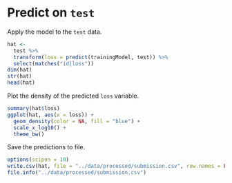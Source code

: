 # Predict on `test`

Apply the model to the `test` data.

```r
hat <-
  test %>%
  transform(loss = predict(trainingModel, test)) %>%
  select(matches("id|loss"))
dim(hat)
str(hat)
head(hat)
```

Plot the density of the predicted `loss` variable.

```r
summary(hat$loss)
ggplot(hat, aes(x = loss)) +
  geom_density(color = NA, fill = "blue") +
  scale_x_log10() +
  theme_bw()
```

Save the predictions to file.

```r
options(scipen = 10)
write.csv(hat, file = "../data/processed/submission.csv", row.names = FALSE)
file.info("../data/processed/submission.csv")
```
